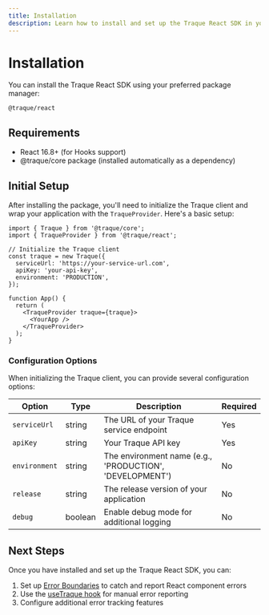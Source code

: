 ```yaml
---
title: Installation
description: Learn how to install and set up the Traque React SDK in your application
---
```


# Installation

You can install the Traque React SDK using your preferred package manager:

```package-install
@traque/react
```

## Requirements

- React 16.8+ (for Hooks support)
- @traque/core package (installed automatically as a dependency)

## Initial Setup

After installing the package, you'll need to initialize the Traque client and wrap your application with the `TraqueProvider`. Here's a basic setup:

```tsx
import { Traque } from '@traque/core';
import { TraqueProvider } from '@traque/react';

// Initialize the Traque client
const traque = new Traque({
  serviceUrl: 'https://your-service-url.com',
  apiKey: 'your-api-key',
  environment: 'PRODUCTION',
});

function App() {
  return (
    <TraqueProvider traque={traque}>
      <YourApp />
    </TraqueProvider>
  );
}
```

### Configuration Options

When initializing the Traque client, you can provide several configuration options:

| Option        | Type    | Description                                              | Required |
| ------------- | ------- | -------------------------------------------------------- | -------- |
| `serviceUrl`  | string  | The URL of your Traque service endpoint                  | Yes      |
| `apiKey`      | string  | Your Traque API key                                      | Yes      |
| `environment` | string  | The environment name (e.g., 'PRODUCTION', 'DEVELOPMENT') | No       |
| `release`     | string  | The release version of your application                  | No       |
| `debug`       | boolean | Enable debug mode for additional logging                 | No       |

## Next Steps

Once you have installed and set up the Traque React SDK, you can:

1. Set up [Error Boundaries](/react/basic-usage#error-boundaries) to catch and report React component errors
2. Use the [useTraque hook](/react/basic-usage#manual-error-reporting) for manual error reporting
3. Configure additional error tracking features
